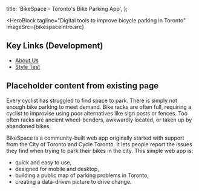 

  title: 'BikeSpace - Toronto\'s Bike Parking App',
};

<HeroBlock 
  tagline="Digital tools to improve bicycle parking in Toronto"
  imageSrc={bikespaceIntro.src}
></HeroBlock>

## Key Links (Development)

* [About Us](/about)
* [Style Test](/style-test)

<DividerImg imageSrc={testDividerImage.src} imageAlt='Bicycle stands on the Meadoway in Scarborough' />

## Placeholder content from existing page

Every cyclist has struggled to find space to park. There is simply not enough bike parking to meet demand. Bike racks are often full, requiring a cyclist to improvise using poor alternatives like sign posts or fences. Too often racks are ancient wheel-benders, awkwardly located, or taken up by abandoned bikes.

BikeSpace is a community-built web app originally started with support from the City of Toronto and Cycle Toronto. It lets people report the issues they find when trying to park their bikes in the city. This simple web app is:

* quick and easy to use,
* designed for mobile and desktop,
* building a public map of parking problems in Toronto,
* creating a data-driven picture to drive change.

